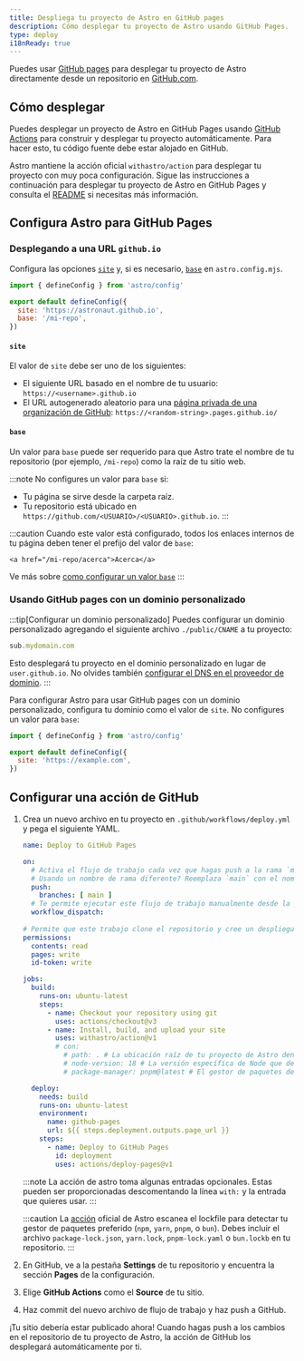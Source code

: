 ```yaml
---
title: Despliega tu proyecto de Astro en GitHub pages
description: Cómo desplegar tu proyecto de Astro usando GitHub Pages.
type: deploy
i18nReady: true
---
```


Puedes usar [GitHub pages](https://pages.github.com/) para desplegar tu proyecto de Astro directamente desde un repositorio en [GitHub.com](https://github.com/).

## Cómo desplegar

Puedes desplegar un proyecto de Astro en GitHub Pages usando [GitHub Actions](https://github.com/features/actions) para construir y desplegar tu proyecto automáticamente. Para hacer esto, tu código fuente debe estar alojado en GitHub.

Astro mantiene la acción oficial `withastro/action` para desplegar tu proyecto con muy poca configuración. Sigue las instrucciones a continuación para desplegar tu proyecto de Astro en GitHub Pages y consulta el [README](https://github.com/withastro/action) si necesitas más información.

## Configura Astro para GitHub Pages

### Desplegando a una URL `github.io`

Configura las opciones [`site`](/es/reference/configuration-reference/#site) y, si es necesario, [`base`](/es/reference/configuration-reference/#base) en `astro.config.mjs`.

```js title="astro.config.mjs" ins={4-5}
import { defineConfig } from 'astro/config'

export default defineConfig({
  site: 'https://astronaut.github.io',
  base: '/mi-repo',
})
```

#### `site`

El valor de `site` debe ser uno de los siguientes:

- El siguiente URL basado en el nombre de tu usuario: `https://<username>.github.io`
- El URL autogenerado aleatorio para una [página privada de una organización de GitHub](https://docs.github.com/en/enterprise-cloud@latest/pages/getting-started-with-github-pages/changing-the-visibility-of-your-github-pages-site): `https://<random-string>.pages.github.io/`


#### `base`

Un valor para `base` puede ser requerido para que Astro trate el nombre de tu repositorio (por ejemplo, `/mi-repo`) como la raíz de tu sitio web.

:::note
  No configures un valor para `base` si:

- Tu página se sirve desde la carpeta raíz.
- Tu repositorio está ubicado en `https://github.com/<USUARIO>/<USUARIO>.github.io`.
:::

:::caution
    Cuando este valor está configurado, todos los enlaces internos de tu página deben tener el prefijo del valor de `base`:

```astro ins="/mi-repo"
<a href="/mi-repo/acerca">Acerca</a>
```

Ve más sobre [como configurar un valor `base`](/es/reference/configuration-reference/#base)
:::

### Usando GitHub pages con un dominio personalizado

:::tip[Configurar un dominio personalizado]
Puedes configurar un dominio personalizado agregando el siguiente archivo `./public/CNAME` a tu proyecto:

```js title="public/CNAME"
sub.mydomain.com
```

Esto desplegará tu proyecto en el dominio personalizado en lugar de `user.github.io`. No olvides también [configurar el DNS en el proveedor de dominio](https://docs.github.com/en/pages/configuring-a-custom-domain-for-your-github-pages-site/managing-a-custom-domain-for-your-github-pages-site#configuring-a-subdomain).
:::

Para configurar Astro para usar GitHub pages con un dominio personalizado, configura tu dominio como el valor de `site`. No configures un valor para `base`:

```js title="astro.config.mjs" ins={4}
import { defineConfig } from 'astro/config'

export default defineConfig({
  site: 'https://example.com',
})
```

## Configurar una acción de GitHub

1. Crea un nuevo archivo en tu proyecto en `.github/workflows/deploy.yml` y pega el siguiente YAML.

    ```yaml title="deploy.yml"
    name: Deploy to GitHub Pages

    on:
      # Activa el flujo de trabajo cada vez que hagas push a la rama `main`
      # Usando un nombre de rama diferente? Reemplaza `main` con el nombre de tu rama
      push:
        branches: [ main ]
      # Te permite ejecutar este flujo de trabajo manualmente desde la pestaña Acciones en GitHub.
      workflow_dispatch:
      
    # Permite que este trabajo clone el repositorio y cree un despliegue de página
    permissions:
      contents: read
      pages: write
      id-token: write

    jobs:
      build:
        runs-on: ubuntu-latest
        steps:
          - name: Checkout your repository using git
            uses: actions/checkout@v3
          - name: Install, build, and upload your site
            uses: withastro/action@v1
            # con:
              # path: . # La ubicación raíz de tu proyecto de Astro dentro del repositorio. (opcional)
              # node-version: 18 # La versión específica de Node que debería usarse para construir tu sitio. Por defecto es 18. (opcional)
              # package-manager: pnpm@latest # El gestor de paquetes de Node que debería usarse para instalar dependencias y construir tu sitio. Detectado automáticamente basado en tu lockfile. (opcional)

      deploy:
        needs: build
        runs-on: ubuntu-latest
        environment:
          name: github-pages
          url: ${{ steps.deployment.outputs.page_url }}
        steps:
          - name: Deploy to GitHub Pages
            id: deployment
            uses: actions/deploy-pages@v1
    ```

    :::note
    La acción de astro toma algunas entradas opcionales. Estas pueden ser proporcionadas descomentando la línea `with:` y la entrada que quieres usar.
    :::
    
    :::caution
    La [acción](https://github.com/withastro/action) oficial de Astro escanea el lockfile para detectar tu gestor de paquetes preferido (`npm`, `yarn`, `pnpm`, o `bun`). Debes incluir el archivo `package-lock.json`, `yarn.lock`, `pnpm-lock.yaml` o `bun.lockb` en tu repositorio.
    :::

2. En GitHub, ve a la pestaña **Settings** de tu repositorio y encuentra la sección **Pages** de la configuración.

3. Elige **GitHub Actions** como el **Source** de tu sitio.

4. Haz commit del nuevo archivo de flujo de trabajo y haz push a GitHub.

  
¡Tu sitio debería estar publicado ahora! Cuando hagas push a los cambios en el repositorio de tu proyecto de Astro, la acción de GitHub los desplegará automáticamente por ti.

